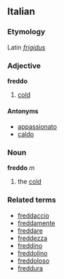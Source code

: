 ==Italian==
===Etymology===
Latin ''[[frigidus]]''
===Adjective===
'''freddo'''

# [[cold]]

====Antonyms====
*[[appassionato]]
*[[caldo]]

===Noun===
'''freddo''' ''m''

# the [[cold]]

===Related terms===
*[[freddaccio]]
*[[freddamente]]
*[[freddare]]
*[[freddezza]]
*[[freddino]]
*[[freddolino]]
*[[freddoloso]]
*[[freddura]]